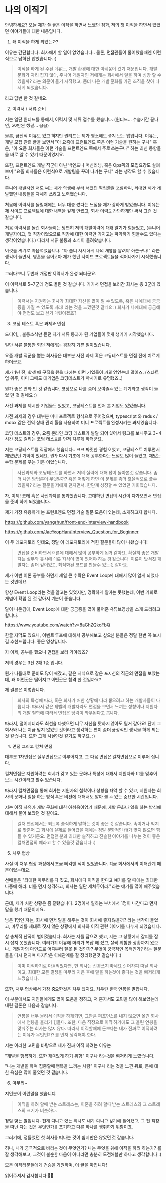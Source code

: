 
<div className={styles.ImageStyle}>

# 나의 이직기

안녕하세요?
오늘 제가 쓸 글은 이직을 하면서 느꼈던 점과,
저의 첫 이직을 하면서 있었던 이야기들에 대한 내용입니다.

1. 왜 이직을 하게 되었는가?

이유는 간단합니다. 회사에서 할 일이 없었습니다..
물론, 면접관들이 물어봤을때엔 이런식으로 답하진 않았습니다. :)

> 이직을 하게 된 주된 이유는, 개발 환경에 대한 아쉬움이 컸기 때문입니다. 개발 문화가 자리 잡지 않아, 주니어 개발자인 저에게는 회사에서 일을 하며 성장 할 수 있을까? 라는 의문이 들기 시작했고, 좀더 나은 개발 문화를 가진 조직을 찾아 나서게 되었습니다.

라고 답변 한 것 같네요. 

2. 이력서 / 서류 준비

저는 일단 원티드를 통해서, 이력서 및 서류 접수를 했습니다.
(원티드... 수습기간 끝나면, 50만원 챙길... 읍읍)

물론, 금전적 이유도 있고 하지만 원티드는 제가 평소에도 즐겨 보는 앱입니다. 이유는, 개발 모집 관련 글을 보면서 "아 요즘에 프런트엔드 쪽은 이런 기술을 원하는 구나" 혹은, "아 요즘 회사들은 이런 기술을 프런트엔드 쪽에서 주로 쓰는구나" 하는 최신 동향들을 바로 알 수 있기 때문이었지요.

또한, 프런트엔드 개발 직군이 아닌 백엔드나 머신러닝, 혹은 Ops쪽의 모집요강도 살펴보며 "요즘 회사들은 이런식으로 개발팀을 꾸려 나가는 구나" 라는 생각도 할 수 있습니다.

주니어 개발자인 저로 써는 제가 학생때 부터 해왔던 작업물을 포함하여, 최대한 제가 개발했던 내용들을 자세히 쓰려고 노력했습니다.

처음에 이력서를 돌릴때에는, 너무 대충 썼다는 느낌을 제가 강하게 받았습니다. 이유는 제 사이드 프로젝트에 대한 내역을 깊게 안썼고, 회사 이력도 간단하게만 써서 그런 것 같습니다.

처음 이력서를 돌린 회사들에는 당연히 저의 개발이력에 대해 알기가 힘들었고, (주니어 개발자이고, 첫 직장이었으므로 직장에 대한 이력만 가지고는 파악하기 힘들수도 있다는 생각이었습니다.) 따라서 서류 불통과 소식이 들려왔습니다.

이것을 계기로 마음먹었습니다. "아 좀더 자세하게 나의 개발을 알려야 하는구나!" 라는 생각이 들면서, 영혼을 끌어모아 제가 했던 사이드 프로젝트들을 적어나가기 시작했습니다.

그러다보니 두번째 개정판 이력서가 완성 되더군요.

이 이력서로 5~7군데 정도 돌린 것 같습니다. 거기서 면접을 보러간 회사는 총 3군데 였습니다.

> 이력서는 지원하는 회사가 최대한 자신을 많이 알 수 있도록, 혹은 나에대해 궁금증을 가질 수 있도록 써라! 라는 것을 느꼈던것 같네요 :) 회사가 나에대해 궁금해야 면접도 보고 싶기 마련이겠죠?

3.  코딩 테스트 혹은 과제와 면접

드디어,,, 불통소식만 듣던 제가 서류 통과가 된 기업들이 몇개 생기기 시작했습니다.

일단 서류 불통만 되던 저에게는 굉장히 기쁜 일이었습니다.

요즘 개발 직군을 뽑는 회사들은 대부분 사전 과제 혹은 코딩테스트를 면접 전에 치르게 하더군요.

제가 1년 전, 학생 때 구직을 했을 때에는 이런 기업들이 거의 없었는데 말이죠. (스타트업 위주, 이미 그때도 대기업은 코딩테스트가 빡시기로 유명했죠..)

뭔가 좋은 변화 인 것 같습니다. 코딩으로 나를 좀더 보여줄수 있는 계기라고 생각이 들었 던 것 같네요 :)

사전 과제를 제시한 기업들도 있었고, 코딩테스트를 먼저 본 기업도 있었습니다.

사전 과제의 경우 대부분 미니 프로젝트 형식으로 주어졌으며, typescript 와 redux / mobx 같은 전역 상태 관리 툴을 사용하여 미니 프로젝트를 완성시키는 과제였습니다.

코딩 테스트의 경우, 요즘 온라인 코딩 테스트가 발달 되어 있어서 링크를 보내주고 3~4시간 정도 걸리는 코딩 테스트를 먼저 치루게 하더군요.

저는 코딩테스트를 직장에서 했습니다.. 크크
짜릿한 경험 이었고, 코딩테스트 치루면서 재밌었던 기억이 있네요.
뭔가 다시 기초에 대해 공부한다는 느낌도 많이 들었고, 재밌는 수학 문제를 푸는 기분 이었습니다. 

> 사전과제와 코딩테스트를 하면서 저의 실력에 대해 많이 돌아본것 같습니다. 좀더 나은 방법론이 무엇일까? 혹은 어떻게 하면 이 문제를 좀더 효율적으로 풀수 있을까? 라는 질문을 저에게 던지면서, 한단계 성장할 수 있었던 기회였습니다.

자, 이제! 코테 혹은 사전과제를 통과했습니다.
고대하던 면접의 시간이 다가오면서 면접을 준비 하게 되었습니다..

제가 가장 유용하게 본 프런트엔드 면접 기술 질문 모음이 있는데, 소개하고자 합니다.

https://github.com/yangshun/front-end-interview-handbook

https://github.com/JaeYeopHan/Interview_Question_for_Beginner


이 두 레포지토리 인데요, 정말 이 레포지토리에 적힌 질문들이 많이 나왔습니다!

> 면접을 준비하면서 이론에 대해서 많이 공부하게 된거 같아요. 확실히 좋은 개발자는 실무와 동시에 이론 지식이 많이 있어야 하는 것 같습니다. 이론이 받쳐진 개발자는 좀더 깊이있고, 최적화된 코드를 만들수 있는것 같아요.

제가 이번 이론 공부를 하면서 제일 큰 수확은 Event Loop에 대해서 많이 알게 되었다는 것인데요. 

항상 Event Loop라는 것을 알고는 있었지만, 명확하게 알지는 못했는데, 이번 기회로 개념이 확립 된 것 같아서 기분이 좋습니다.

말이 나온김에, Event Loop에 대한 궁금증을 많이 풀어준 유튜브영상을 소개 드리려고 합니다.

https://www.youtube.com/watch?v=8aGhZQkoFbQ

한글 자막도 있으니, 이벤트 루프에 대해서 공부해보고 싶으신 분들은 정말 한번 꼭 보시길 추천드립니다. 좋은 영상입니다.

자 이제, 공부를 했으니 면접을 보러 가야겠죠?

저의 경우는 3전 2패 1승 입니다.

뭔가 나름대로 준비도 많이 해갔고, 같은 지식으로 같은 포지션의 직군의 면접을 보았는데, 왜 어떤곳은 떨어지고 어떤곳은 합격 한 것일까요?

제 결론은 이렇습니다.

> 회사의 특성에 따라, 혹은 회사가 처한 상황에 따라 뽑으려고 하는 개발자들이 다릅니다. 따라서 같은 레벨의 개발자라도 면접을 보면서 느끼는 성향이나 지원자의 개발 철학에 따라서 면접은 당락이 좌우된다고 봅니다.

따라서, 떨어지더라도 최선을 다했으면 너무 자신을 탓하지 않아도 될거 같아요! 단지 그 회사와 나는 지금 맞지 않았던 것이라고 생각하는 편이 좀더 긍정적인 생각을 하게 되는 것 같습니다. 또한 그게 사실인것 같기도 하구요. :)

4. 면접 그리고 컬쳐 면접

대부분 1차면접은 실무면접으로 이루어지고, 그 다음 면접은 컬쳐면접으로 이루어 집니다.

컬쳐면접은 지원하려는 회사가 갖고 있는 문화나 특성에 대해서 지원자와 fit를 맞추어 보는 시간이라고 할수 있습니다.

따라서 컬쳐면접을 통해 회사는 지원자의 철학이나 성향을 파악 할 수 있고, 지원자는 회사의 문화나 일을 하는 방식 혹은 비젼에 대해서도 알아 볼 수 있는 중요한 시간입니다.

저는 이직 사유가 개발 문화에 대한 아쉬움이었기 때문에, 개발 문화나 일을 하는 방식에 대해서 물어 보았던 것 같아요.

> 컬쳐 면접에서는 되도록 솔직하게 말하는 것이 좋은 것 같습니다. 속이거나 억지로 맞춘어 그 회사에 실제로 들어갔을 때에는 정말 문화적인 fit가 맞지 않으면 힘들 수 있거든요. 면접관 분과 최대한 솔직하고 진솔한 이야기를 나누는 것이 좋은 컬쳐면접의 예라고 할 수 있을것 같습니다 :)

5. 처우 협상

사실 이 처우 협상 과정에서 조금 삐걱댄 적이 있었습니다.
지금 회사에서의 이해관계 때문이었는데요.

선배들은 "최대한 마무리를 다 짓고, 회사에다 이직을 한다고 얘기를 할 때에는 최대한 나중에 해라. 너를 먼저 생각하고, 회사는 일단 제쳐두어라." 라는 얘기를 많이 해주었습니다.

근데, 제가 처한 상황은 좀 달랐습니다. 2명이서 일하는 부서에서 1명이 나간다고 먼저 말을 했기 때문이지요.

남은 1명인 저는, 회사에 먼저 말을 해주는 것이 회사에 좋지 않을까? 라는 생각이 들었고, 마무리를 제대로 짓지 않은 상황에서 회사와 이직 관련 이야기를 나누게 되었습니다.

참 총체적 난국이 벌어졌습니다.
회사는 저를 잡으려 했고, 저는 그 상황에서 갈피를 잠시 잡지 못했습니다. 여러가지 이유에 머리가 복잡 해 졌고, 살짝 위험한 상황까지 왔으나.. 개발자의 마인드로 어디부터 잘못 된 것인가? 무엇이 궁극적인 목적인가? 라는 질문들을 다시 던지며 마지막은 이해관계를 잘 정리했던것 같습니다 :)

> 이미 이직하기로 마음먹었다면, 현 회사는 신경쓰지 마세요 :) 어차피 떠날 회사이고, 최대한 모든 결정을 마무리 지은 후에 말을 하는것이 좋다는 것을 뼈저리게 느꼈습니다.

또한, 처우 협상에서 가장 중요한것은 처우 겠지요.
처우란 결국 연봉을 말합니다.

이 부분에서도 지인들에게도 많이 도움을 청하고, 저 혼자서도 고민을 많이 해보았는데 내린 결론은 다음과 같습니다.

> 연봉을 너무 올려서 이직을 하게되면, 그만큼 퍼포먼스를 내지 않으면 옮긴 회사에서 연봉을 올리기 힘들다. 또한, 다음 직장으로 이직 하기에도 그 올린 연봉을 맞춰주는 회사는 많지 않다. 따라서 이직할때에 돈보다는 내가 진짜로 이직하려는 이유가 무엇인가? 를 먼저 생각해야 한다. 

저는 이러한 고민을 바탕으로 제가 진짜 이직 하려는 이유는,

"개발을 행복하게, 또한 재미있게 하기 위함" 이구나 라는것을 뼈저리게 느꼈습니다.

"나는 개발을 하며 집중할때 행복을 느끼는 사람" 이구나 라는 것을 느낀 뒤로, 돈에 대한 욕심은 많이 줄었던 것 같습니다.

6. 마무리~

지인분이 이런말을 했습니다.

> 이직을 하려 할때 받는 스트레스는, 이혼을 하려 할때 받는 스트레스와 그 스트레스의 크기가 비슷하다.

정말 맞는 말입니다. 
현재 다니고 있는 회사도 내가 다니고 싶기에 들어왔고, 그 현 직장을 떠난 다는 것은 무엇인가를 포기하고 다른 하나를 쟁취하기 위함이죠.

그러기에, 정들었던 첫 회사를 떠나는 것이 쉽지만은 않았던 것 같습니다.

허나, 내가 궁극적으로 바라는 것이 무엇인가? 나는 무엇을 위해 이직을 하려 하는가? 를 잘 생각해보고, 그것이 불순한 마음이 아니라면 충분히 도전해볼만 하다고 생각합니다 :)

모든 이직러분들에게 건승을 기원하며, 이 글을 마칩니다!

읽어주셔서 감사합니다 🤘🏻



</div>